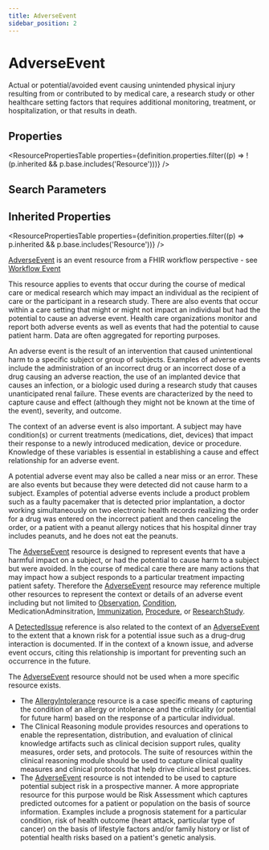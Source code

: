 ```yaml
---
title: AdverseEvent
sidebar_position: 2
---
```



# AdverseEvent

Actual or potential/avoided event causing unintended physical injury resulting from or contributed to by medical care, a research study or other healthcare setting factors that requires additional monitoring, treatment, or hospitalization, or that results in death.

<Tabs queryString="section">
<TabItem value="schema" label="Schema" default>

## Properties

<ResourcePropertiesTable
  properties={definition.properties.filter((p) => !(p.inherited && p.base.includes('Resource')))}
/>

## Search Parameters

<SearchParamsTable searchParams={definition.searchParameters} />

## Inherited Properties

<ResourcePropertiesTable properties={definition.properties.filter((p) => p.inherited && p.base.includes('Resource'))} />

</TabItem>
  <TabItem value="usage" label="Usage">
    <div>   <a name="scope"></a>      <p>    <a href="/docs/api/fhir/resources/adverseevent">AdverseEvent</a> is an event resource from a FHIR workflow perspective - see <a href="https://www.hl7.org/fhir/workflow.html#event">Workflow Event</a>   </p>   <p>    This resource applies to events that occur during the course of medical care or medical research which may impact an individual as the recipient of care or the participant in a research study.  There are also events that occur within a care setting that might or might not impact an individual but had the potential to cause an adverse event.  Health care organizations monitor and report both adverse events as well as events that had the potential to cause patient harm.  Data are often aggregated for reporting purposes.     </p>   <p>    An adverse event is the result of an intervention that caused unintentional harm to a specific subject or group of subjects.  Examples of adverse events include the administration of an incorrect drug or an incorrect dose of a drug causing an adverse reaction, the use of an implanted device that causes an infection, or a biologic used during a research study that causes unanticipated renal failure.   These events are characterized by the need to capture cause and effect (although they might not be known at the time of the event), severity, and outcome.     </p>   <p>    The context of an adverse event is also important.  A subject may have condition(s) or current treatments (medications, diet, devices) that impact their response to a newly introduced medication, device or procedure.  Knowledge of these variables is essential in establishing a cause and effect relationship for an adverse event.     </p>   <p>    A potential adverse event may also be called a near miss or an error.  These are also events but because they were detected did not cause harm to a subject.  Examples of potential adverse events include a product problem such as a faulty pacemaker that is detected prior implantation, a doctor working simultaneously on two electronic health records realizing the order for a drug was entered on the incorrect patient and then canceling the order, or a patient with a peanut allergy notices that his hospital dinner tray includes peanuts, and he does not eat the peanuts.     </p>  </div>
    </TabItem>
  <TabItem value="relationships" label="Relationships">
    <div>   <a name="bnr"></a>      <p>    The <a href="/docs/api/fhir/resources/adverseevent">AdverseEvent</a> resource is designed to represent events that have a harmful impact on a subject, or had the potential to cause harm to a subject but were avoided.  In the course of medical care there are many actions that may impact how a subject responds to a particular treatment impacting patient safety.  Therefore the <a href="/docs/api/fhir/resources/adverseevent">AdverseEvent</a> resource may reference multiple other resources to represent the context or details of an adverse event including but not limited to  <a href="/docs/api/fhir/resources/observation">Observation</a>, <a href="/docs/api/fhir/resources/condition">Condition</a>, MedicationAdminsitration, <a href="/docs/api/fhir/resources/immunization">Immunization</a>, <a href="/docs/api/fhir/resources/procedure">Procedure</a>, or <a href="/docs/api/fhir/resources/researchstudy">ResearchStudy</a>.     </p>   <p>    A <a href="/docs/api/fhir/resources/detectedissue">DetectedIssue</a> reference is also related to the context of an <a href="/docs/api/fhir/resources/adverseevent">AdverseEvent</a> to the extent that a known risk for a potential issue such as a drug-drug interaction is documented.  If in the context of a known issue, and adverse event occurs, citing this relationship is important for preventing such an occurrence in the future.   </p>   <p>    The <a href="/docs/api/fhir/resources/adverseevent">AdverseEvent</a> resource should not be used when a more specific resource exists.    </p>   <ul>    <li>The <a href="/docs/api/fhir/resources/allergyintolerance">AllergyIntolerance</a> resource is a case specific means of capturing the condition of an allergy or intolerance and the criticality (or potential for future harm) based on the response of a particular individual.</li>    <li>The Clinical Reasoning module provides resources and operations to enable the representation, distribution, and evaluation of clinical knowledge artifacts such as clinical decision support rules, quality measures, order sets, and protocols.  The suite of resources within the clinical reasoning module should be used to capture clinical quality measures and clinical protocols that help drive clinical best practices.</li>    <li>The <a href="/docs/api/fhir/resources/adverseevent">AdverseEvent</a> resource is not intended to be used to capture potential subject risk in a prospective manner.  A more appropriate resource for this purpose would be Risk Assessment which captures predicted outcomes for a patient or population on the basis of source information. Examples include a prognosis statement for a particular condition, risk of health outcome (heart attack, particular type of cancer) on the basis of lifestyle factors and/or family history or list of potential health risks based on a patient's genetic analysis.</li>   </ul>  </div>
    </TabItem>


</Tabs>
